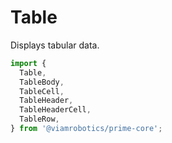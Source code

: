 
<Meta title='Elements/Table' />

# Table

Displays tabular data.

```ts
import {
  Table,
  TableBody,
  TableCell,
  TableHeader,
  TableHeaderCell,
  TableRow,
} from '@viamrobotics/prime-core';
```

<Canvas>
  <Story of={TableStories.Basic} />
</Canvas>

